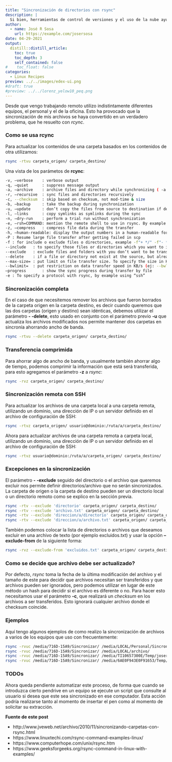 ```yaml
---
title: "Sincronización de directorios con rsync"
description: |
  Si bien, herramientas de control de versiones y el uso de la nube ayudan a centralizar nuestra información, no todo está en la nube y la sincronización de archivos entre diferentes equipos y ambientes de trabajo puede convertirse en un problema, para eso podemos usar rcync.
author:
  - name: José R Sosa
    url: https://example.com/josersosa
date: 04-29-2021
output:
  distill::distill_article:
    toc: true
    toc_depth: 3
    self_contained: false
#    toc_float: false
categories:
  - Linux Recipes
preview: ../../images/edex-ui.png
#draft: true
#preview: ../../lorenz_yelow10_peq.png
---
```



Desde que vengo trabajando remoto utilizo indistintamente diferentes equipos, el personal y el de la oficina. Esto ha provocado que la sincronización de mis archivos se haya convertido en un verdadero problema, que he resuelto con *rcync*.  

### Como se usa rcync

Para actualizar los contenidos de una carpeta basados en los contenidos de otra utilizamos:

```bash
rsync -rtvu carpeta_origen/ carpeta_destino/ 
```

Una vista de los parámetos de **rcync**:

```bash
-v, –verbose	: verbose output
-q, –quiet		: suppress message output
-a, –archive	: archive files and directory while synchronizing ( -a equal to following options -rlptgoD)
-r, –recursive	: sync files and directories recursively
-c, --checksum	: skip based on checksum, not mod-time & size
-b, –backup		: take the backup during synchronization
-u, –update		: don’t copy the files from source to destination if destination files are newer
-l, –links		: copy symlinks as symlinks during the sync
-n, –dry-run	: perform a trial run without synchronization
-e, –rsh=COMMAND: mention the remote shell to use in rsync. By example use '-e ssh'
-z, –compress	: compress file data during the transfer
-h, –human-readable: display the output numbers in a human-readable format
-P : Resume large file transfer after getting failed in scp
-f : for include o exclude files o directories, example -f"+ */" -f"- *" for sync the directory structure without copying files
--include	: to specify those files or directories which you want to include in your sync 
--exclude	: exclude files and folders with you don’t want to be transferred.
--delete	: if a file or directory not exist at the source, but already exists at the destination, delete that existing file/directory at the target
--max-size=	: put limit on file transfer size. To specify the size in KB use K, MB use M and for GB use G (ej: --max-size='500K')
--bwlimit=	: put restriction on data transfer speed in KB/s (ej: --bwlimit=600)
–progress		: show the sync progress during transfer by file
-e : To specify a protocol with rsync, by example using “ssh”
```



### Sincronización completa

En el caso de que necesitemos remover los archivos que fueron borrados de la carpeta origen en la carpeta destino, es decir cuando queremos que las dos carpetas (origen y destino) sean idénticas, debemos utilizar el parámetro **- -delete**, esto usado en conjunto con el parámetro previo **-u** que actualiza los archivos modificados nos permite mantener dos carpetas en sincronía ahorrando ancho de banda. 

```bash
rsync -rtvu --delete carpeta_origen/ carpeta_destino/
```

### Transferencia comprimida

Para ahorrar algo de ancho de banda, y usualmente también ahorrar algo de tiempo, podemos comprimir la información que está será transferida, para esto agregamos el parámetro **-z** a _rsync_:

```bash
rsync -rvz carpeta_origen/ carpeta_destino/ 
```

### Sincronización remota con SSH

Para actualizar los archivos de una carpeta local a una carpeta remota, utilizando un dominio, una dirección de IP o un servidor definido en el archivo de configuración de SSH:

```bash
rsync -rtvz carpeta_origen/ usuario@dominio:/ruta/a/carpeta_destino/
```

Ahora para actualizar archivos de una carpeta remota a carpeta local, utilizando un dominio, una dirección de IP o un servidor definido en el archivo de configuración de SSH:

```bash
rsync -rtvz usuario@dominio:/ruta/a/carpeta_origen/ carpeta_destino/
```

### Excepciones en la sincronización

El parámetro **- -exclude** seguido del directorio o el archivo que queremos excluir nos permite definir directorios/archivo que no serán sincronizados. La carpeta de origen o la carpeta de destino pueden ser un directorio local o un directorio remoto como se explico en la sección previa.

```bash
rsync -rtv --exclude 'directorio' carpeta_origen/ carpeta_destino/
rsync -rtv --exclude 'archivo.txt' carpeta_origen/ carpeta_destino/
rsync -rtv --exclude 'direccion/a/directorio' carpeta_origen/ carpeta_destino/
rsync -rtv --exclude 'direccion/a/archivo.txt' carpeta_origen/ carpeta_destino/ 
```

También podemos colocar la lista de directorios o archivos que deseamos excluir en una archivo de texto (por ejemplo excluidos.txt) y usar la opción **--exclude-from** de la siguiente forma: 

```bash
rsync -rvz --exclude-from 'excluidos.txt' carpeta_origen/ carpeta_destino/
```

### Como se decide que archivo debe ser actualizado?

Por defecto, _rsync_ toma la fecha de la última modificación del archivo y el tamaño de este para decidir que archivos necesitan ser transferidos y que archivos pueden ser ignorados, pero podemos utilizar en lugar de este método un hash para decidir si el archivo es diferente o no. Para hacer esto necesitamos usar el parámetro **-c**, que realizará un _checksum_ en los archivos a ser transferidos. Esto ignorará cualquier archivo donde el checksum coincide. 

### Ejemplos

Aquí tengo algunos ejemplos de como realizo la sincronización de archivos a varios de los equipos que uso con frecuentemente:

```bash
rsync -rvuc /media/716D-15A9/Sincronizar/ /media/LOCAL/Personal/Sincronizar/
rsync -rvuc /media/716D-15A9/Sincronizar/ /media/LOCAL/archivo/
rsync -rvuc /media/716D-15A9/Sincronizar/ /media/TI10657300E/Temp/josersosa/
rsync -rvuc /media/716D-15A9/Sincronizar/ /media/6AE0F943E0F91653/Temp/Jose/
```

### TODOs

Ahora queda pendiente automatizar este proceso, de forma que cuando se introduzca cierto pendrive en un equipo se ejecute un script que consulte al usuario si desea que este sea sincronizado en ese computador. Esta acción podría realizarse tanto al momento de insertar el pen como al momento de solicitar su extracción.

**Fuente de este post**

- http://www.jveweb.net/archivo/2010/11/sincronizando-carpetas-con-rsync.html
- https://www.linuxtechi.com/rsync-command-examples-linux/
- https://www.computerhope.com/unix/rsync.htm
- https://www.geeksforgeeks.org/rsync-command-in-linux-with-examples/